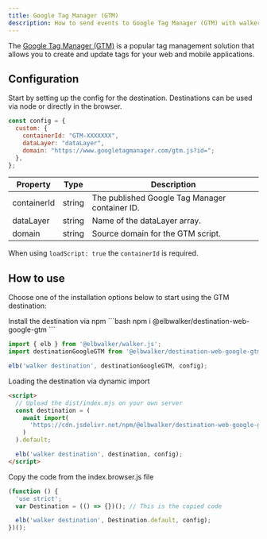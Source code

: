 ```yaml
---
title: Google Tag Manager (GTM)
description: How to send events to Google Tag Manager (GTM) with walker.js
---
```



<PackageLink
  browser="@elbwalker/destination-web-google-gtm"
  es5="@elbwalker/destination-web-google-gtm"
  github="packages/destinations/web/google-gtm"
  npm="@elbwalker/destination-web-google-gtm"
/>

The
[Google Tag Manager (GTM)](https://marketingplatform.google.com/about/tag-manager/)
is a popular tag management solution that allows you to create and update tags
for your web and mobile applications.

## Configuration

Start by setting up the config for the destination. Destinations can be used via
node or directly in the browser.

```js
const config = {
  custom: {
    containerId: "GTM-XXXXXXX",
    dataLayer: "dataLayer",
    domain: "https://www.googletagmanager.com/gtm.js?id=";
  },
};
```

| Property    | Type   | Description                                    |
| ----------- | ------ | ---------------------------------------------- |
| containerId | string | The published Google Tag Manager container ID. |
| dataLayer   | string | Name of the dataLayer array.                   |
| domain      | string | Source domain for the GTM script.              |

When using `loadScript: true` the `containerId` is required.

## How to use

Choose one of the installation options below to start using the GTM destination:

<Tabs>
  <TabItem value="ts" label="TypeScript" default>
Install the destination via npm
```bash
npm i @elbwalker/destination-web-google-gtm
```

```js
import { elb } from '@elbwalker/walker.js';
import destinationGoogleGTM from '@elbwalker/destination-web-google-gtm';

elb('walker destination', destinationGoogleGTM, config);
```

</TabItem>
<TabItem value="script" label="Script">
Loading the destination via dynamic import

```html
<script>
  // Upload the dist/index.mjs on your own server
  const destination = (
    await import(
      'https://cdn.jsdelivr.net/npm/@elbwalker/destination-web-google-gtm/dist/index.mjs'
    )
  ).default;

  elb('walker destination', destination, config);
</script>
```

</TabItem>
  <TabItem value="code" label="Code">
Copy the code from the&nbsp;<Link to="https://cdn.jsdelivr.net/npm/@elbwalker/destination-web-google-gtm@latest/dist/index.browser.js">index.browser.js</Link> file

```js
(function () {
  'use strict';
  var Destination = (() => {})(); // This is the copied code

  elb('walker destination', Destination.default, config);
})();
```

  </TabItem>
</Tabs>
